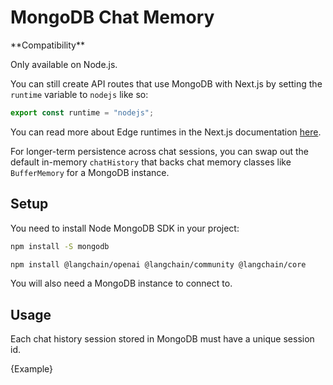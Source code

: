 # MongoDB Chat Memory

<Tip>
**Compatibility**

Only available on Node.js.

You can still create API routes that use MongoDB with Next.js by setting the `runtime` variable to `nodejs` like so:

```typescript
export const runtime = "nodejs";
```

You can read more about Edge runtimes in the Next.js documentation [here](https://nextjs.org/docs/app/building-your-application/rendering/edge-and-nodejs-runtimes).
</Tip>

For longer-term persistence across chat sessions, you can swap out the default in-memory `chatHistory` that backs chat memory classes like `BufferMemory` for a MongoDB instance.

## Setup

You need to install Node MongoDB SDK in your project:

```bash npm2yarn
npm install -S mongodb
```

<IntegrationInstallTooltip></IntegrationInstallTooltip>

```bash npm2yarn
npm install @langchain/openai @langchain/community @langchain/core
```

You will also need a MongoDB instance to connect to.

## Usage

Each chat history session stored in MongoDB must have a unique session id.


<CodeBlock language="typescript">{Example}</CodeBlock>
